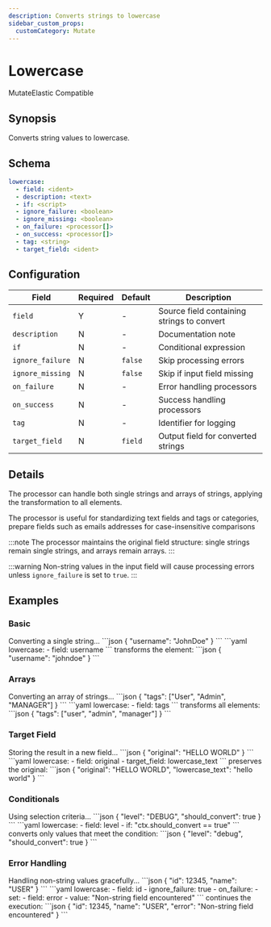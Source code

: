 ```yaml
---
description: Converts strings to lowercase
sidebar_custom_props: 
  customCategory: Mutate
---
```


# Lowercase

<span className="theme-doc-version-badge badge badge--primary">Mutate</span><span className="theme-doc-version-badge badge badge--secondary">Elastic Compatible</span>

## Synopsis

Converts string values to lowercase.

## Schema

```yaml {2}
lowercase:
  - field: <ident>
  - description: <text>
  - if: <script>
  - ignore_failure: <boolean>
  - ignore_missing: <boolean>
  - on_failure: <processor[]>
  - on_success: <processor[]>
  - tag: <string>
  - target_field: <ident>
```

## Configuration

|Field|Required|Default|Description|
|---|---|---|---|
|`field`|Y|-|Source field containing strings to convert|
|`description`|N|-|Documentation note|
|`if`|N|-|Conditional expression|
|`ignore_failure`|N|`false`|Skip processing errors|
|`ignore_missing`|N|`false`|Skip if input field missing|
|`on_failure`|N|-|Error handling processors|
|`on_success`|N|-|Success handling processors|
|`tag`|N|-|Identifier for logging|
|`target_field`|N|`field`|Output field for converted strings|

## Details

The processor can handle both single strings and arrays of strings, applying the transformation to all elements.

The processor is useful for standardizing text fields and tags or categories, prepare fields such as emails addresses for case-insensitive comparisons

:::note
The processor maintains the original field structure: single strings remain single strings, and arrays remain arrays.
:::

:::warning
Non-string values in the input field will cause processing errors unless `ignore_failure` is set to `true`.
:::

## Examples

### Basic

<ExampleGrid>
  <CommentCol>
    Converting a single string...
  </CommentCol>
  <CodeCol>
    ```json
    {
      "username": "JohnDoe"
    }
    ```
    ```yaml
    lowercase:
      - field: username
    ```
  </CodeCol>
  <CommentCol>
    transforms the element:
  </CommentCol>
  <CodeCol>
    ```json
    {
      "username": "johndoe"
    }
    ```
  </CodeCol>
</ExampleGrid>

### Arrays

<ExampleGrid>
  <CommentCol>
    Converting an array of strings...
  </CommentCol>
  <CodeCol>
    ```json
    {
      "tags": ["User", "Admin", "MANAGER"]
    }
    ```
    ```yaml
    lowercase:
      - field: tags
    ```
  </CodeCol>
  <CommentCol>
    transforms all elements:
  </CommentCol>
  <CodeCol>
    ```json
    {
      "tags": ["user", "admin", "manager"]
    }
    ```
  </CodeCol>
</ExampleGrid>

### Target Field

<ExampleGrid>
  <CommentCol>
    Storing the result in a new field...
  </CommentCol>
  <CodeCol>
    ```json
    {
      "original": "HELLO WORLD"
    }
    ```
    ```yaml
    lowercase:
      - field: original
      - target_field: lowercase_text
    ```
  </CodeCol>
  <CommentCol>
    preserves the original:
  </CommentCol>
  <CodeCol>
    ```json
    {
      "original": "HELLO WORLD",
      "lowercase_text": "hello world"
    }
    ```
  </CodeCol>
</ExampleGrid>

### Conditionals

<ExampleGrid>
  <CommentCol>
    Using selection criteria...
  </CommentCol>
  <CodeCol>
    ```json
    {
      "level": "DEBUG",
      "should_convert": true
    }
    ```
    ```yaml
    lowercase:
      - field: level
      - if: "ctx.should_convert == true"
    ```
  </CodeCol>
  <CommentCol>
    converts only values that meet the condition:
  </CommentCol>
  <CodeCol>
    ```json
    {
      "level": "debug",
      "should_convert": true
    }
    ```
  </CodeCol>
</ExampleGrid>

### Error Handling

<ExampleGrid>
  <CommentCol>
    Handling non-string values gracefully...
  </CommentCol>
  <CodeCol>
    ```json
    {
      "id": 12345,
      "name": "USER"
    }
    ```
    ```yaml
    lowercase:
      - field: id
      - ignore_failure: true
      - on_failure:
          - set:
              - field: error
              - value: "Non-string field encountered"
    ```
  </CodeCol>
  <CommentCol>
    continues the execution:
  </CommentCol>
  <CodeCol>
    ```json
    {
      "id": 12345,
      "name": "USER",
      "error": "Non-string field encountered"
    }
    ```
  </CodeCol>
</ExampleGrid>
